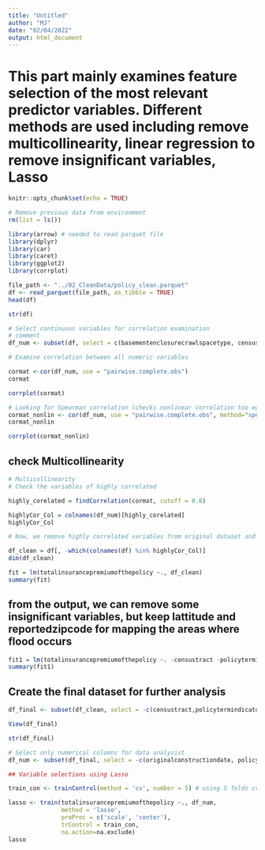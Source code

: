 ```yaml
---
title: "Untitled"
author: "MJ"
date: "02/04/2022"
output: html_document
---
```

# This part mainly examines feature selection of the most relevant predictor variables. Different methods are used including remove multicollinearity, linear regression to remove insignificant variables, Lasso


```r
knitr::opts_chunk$set(echo = TRUE)
```

```r
# Remove previous data from environment
rm(list = ls())
```

```r
library(arrow) # needed to read parquet file
library(dplyr)
library(car)
library(caret)
library(ggplot2)
library(corrplot)
```

```r
file_path <- "../02_CleanData/policy_clean.parquet"
df <- read_parquet(file_path, as_tibble = TRUE)
head(df)

```

```r
str(df)
```
```r
# Select continuous variables for correlation examination
# comment
df_num <- subset(df, select = c(basementenclosurecrawlspacetype, censustract,crsdiscount,elevationdifference,federalpolicyfee, latitude, longitude, policycost, policycount, reportedzipcode, ratemethod, totalbuildinginsurancecoverage, totalcontentsinsurancecoverage))

# Examine correlation between all numeric variables

cormat <-cor(df_num, use = "pairwise.complete.obs")
cormat
```
```r
corrplot(cormat)
```

```r
# Looking for Spearman correlation (checks nonlinear correlation too eg y=x3 ha Spearman correlation of 1)
cormat_nonlin <- cor(df_num, use = "pairwise.complete.obs", method="spearman")
cormat_nonlin
```

```r
corrplot(cormat_nonlin)
```

## check Multicollinearity


```r
# Multicollinearity
# Check the variables of highly correlated

highly_corelated = findCorrelation(cormat, cutoff = 0.6)

highlyCor_Col = colnames(df_num)[highly_corelated]
highlyCor_Col

```

```r
# Now, we remove highly correlated variables from original dataset and create cleaner dataset

df_clean = df[, -which(colnames(df) %in% highlyCor_Col)]
dim(df_clean)

```
```r
fit = lm(totalinsurancepremiumofthepolicy ~., df_clean)
summary(fit)
```
## from the output, we can remove some insignificant variables, but keep lattitude and reportedzipcode for mapping the areas where flood occurs

```r
fit1 = lm(totalinsurancepremiumofthepolicy ~. -censustract -policytermindicator -upperlevelcondo -mobilehomeortrailer -floodzone_modrisk -floodzone_undetermined, df_clean)
summary(fit1)
```

## Create the final dataset for further analysis

```r
df_final <- subset(df_clean, select = -c(censustract,policytermindicator,mobilehomeortrailer, upperlevelcondo,floodzone_modrisk,floodzone_undetermined))

View(df_final)
```


```r
str(df_final)

# Select only numerical columns for data analysist
df_num <- subset(df_final, select = -c(originalconstructiondate, policyeffectivedate, policyterminationdate))
```

```r
## Variable selections using Lasso

train_con <- trainControl(method = 'cv', number = 5) # using 5 folds cv

lasso <- train(totalinsurancepremiumofthepolicy ~., df_num,
               method = 'lasso',
               preProc = c('scale', 'center'),
               trControl = train_con,
               na.action=na.exclude)
lasso


```